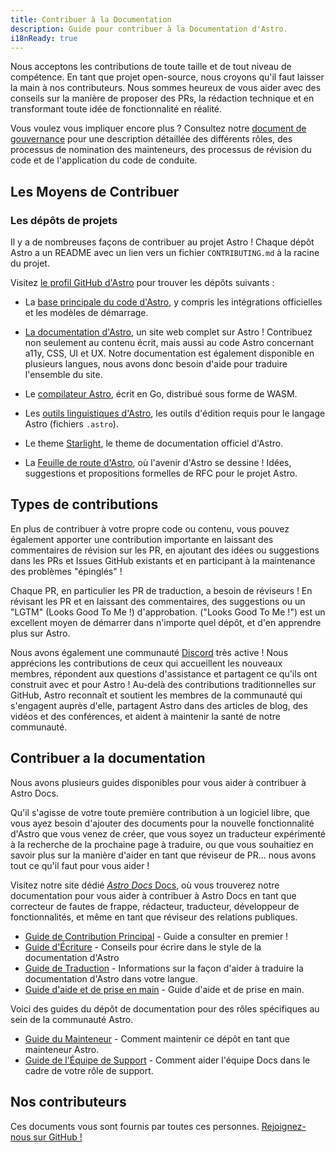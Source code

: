 ```yaml
---
title: Contribuer à la Documentation
description: Guide pour contribuer à la Documentation d'Astro.
i18nReady: true
---
```


Nous acceptons les contributions de toute taille et de tout niveau de compétence. En tant que projet open-source, nous croyons qu'il faut laisser la main à nos contributeurs. Nous sommes heureux de vous aider avec des conseils sur la manière de proposer des PRs, la rédaction technique et en transformant toute idée de fonctionnalité en réalité. 

Vous voulez vous impliquer encore plus ? Consultez notre [document de gouvernance](https://github.com/withastro/.github/blob/main/GOVERNANCE.md) pour une description détaillée des différents rôles, des processus de nomination des mainteneurs, des processus de révision du code et de l'application du code de conduite.

## Les Moyens de Contribuer

### Les dépôts de projets

Il y a de nombreuses façons de contribuer au projet Astro ! Chaque dépôt Astro a un README avec un lien vers un fichier `CONTRIBUTING.md` à la racine du projet.

Visitez [le profil GitHub d'Astro](https://github.com/withastro) pour trouver les dépôts suivants :

- La [base principale du code d'Astro](https://github.com/withastro/astro), y compris les intégrations officielles et les modèles de démarrage.

- [La documentation d'Astro](https://github.com/withastro/docs), un site web complet sur Astro ! Contribuez non seulement au contenu écrit, mais aussi au code Astro concernant a11y, CSS, UI et UX. Notre documentation est également disponible en plusieurs langues, nous avons donc besoin d'aide pour traduire l'ensemble du site.

- Le [compilateur Astro](https://github.com/withastro/compiler), écrit en Go, distribué sous forme de WASM.

- Les [outils linguistiques d'Astro](https://github.com/withastro/language-tools), les outils d'édition requis pour le langage Astro (fichiers `.astro`).

- Le theme [Starlight](https://github.com/withastro/starlight), le theme de documentation officiel d'Astro.

- La [Feuille de route d'Astro](https://github.com/withastro/roadmap), où l'avenir d'Astro se dessine ! Idées, suggestions et propositions formelles de RFC pour le projet Astro.

## Types de contributions

En plus de contribuer à votre propre code ou contenu, vous pouvez également apporter une contribution importante en laissant des commentaires de révision sur les PR, en ajoutant des idées ou suggestions dans les PRs et Issues GitHub existants et en participant à la maintenance des problèmes "épinglés" ! 

Chaque PR, en particulier les PR de traduction, a besoin de réviseurs ! En révisant les PR et en laissant des commentaires, des suggestions ou un "LGTM" (Looks Good To Me !) d'approbation. ("Looks Good To Me !") est un excellent moyen de démarrer dans n'importe quel dépôt, et d'en apprendre plus sur Astro.

Nous avons également une communauté [Discord](https://astro.build/chat) très active ! Nous apprécions les contributions de ceux qui accueillent les nouveaux membres, répondent aux questions d'assistance et partagent ce qu'ils ont construit avec et pour Astro ! Au-delà des contributions traditionnelles sur GitHub, Astro reconnaît et soutient les membres de la communauté qui s'engagent auprès d'elle, partagent Astro dans des articles de blog, des vidéos et des conférences, et aident à maintenir la santé de notre communauté.

## Contribuer a la documentation

Nous avons plusieurs guides disponibles pour vous aider à contribuer à Astro Docs.

Qu'il s'agisse de votre toute première contribution à un logiciel libre, que vous ayez besoin d'ajouter des documents pour la nouvelle fonctionnalité d'Astro que vous venez de créer, que vous soyez un traducteur expérimenté à la recherche de la prochaine page à traduire, ou que vous souhaitiez en savoir plus sur la manière d'aider en tant que réviseur de PR... nous avons tout ce qu'il faut pour vous aider ! 

Visitez notre site dédié [*Astro Docs* Docs](https://contribute.docs.astro.build), où vous trouverez notre documentation pour vous aider à contribuer à Astro Docs en tant que correcteur de fautes de frappe, rédacteur, traducteur, développeur de fonctionnalités, et même en tant que réviseur des relations publiques.

- [Guide de Contribution Principal](https://github.com/withastro/docs/blob/main/CONTRIBUTING.md) - Guide a consulter en premier !
- [Guide d'Écriture](https://github.com/withastro/docs/blob/main/contributor-guides/writing-and-style-guide.md) - Conseils pour écrire dans le style de la documentation d'Astro
- [Guide de Traduction](https://github.com/withastro/docs/blob/main/contributor-guides/translating-astro-docs.md) - Informations sur la façon d'aider à traduire la documentation d'Astro dans votre langue.
- [Guide d'aide et de prise en main](https://github.com/withastro/docs/blob/main/contributor-guides/submitting-a-recipe.md) - Guide d'aide et de prise en main.

Voici des guides du dépôt de documentation pour des rôles spécifiques au sein de la communauté Astro.
- [Guide du Mainteneur](https://github.com/withastro/docs/blob/main/contributor-guides/astro-maintainers-guide-to-docs.md) - Comment maintenir ce dépôt en tant que mainteneur Astro.
- [Guide de l'Équipe de Support](https://github.com/withastro/docs/blob/main/contributor-guides/support-squad-guide-to-docs.md) - Comment aider l'équipe Docs dans le cadre de votre rôle de support.

## Nos contributeurs

Ces documents vous sont fournis par toutes ces personnes. [Rejoignez-nous sur GitHub !](https://github.com/withastro/docs)

<ContributorList githubRepo="withastro/docs" />
